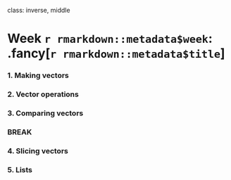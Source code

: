 
class: inverse, middle

# Week `r rmarkdown::metadata$week`: .fancy[`r rmarkdown::metadata$title`]

### 1. Making vectors
### 2. Vector operations
### 3. Comparing vectors

### BREAK

### 4. Slicing vectors
### 5. Lists
